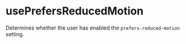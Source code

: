
<Meta title="Hooks/usePrefersReducedMotion" />

# usePrefersReducedMotion

Determines whether the user has enabled the `prefers-reduced-motion` setting.
